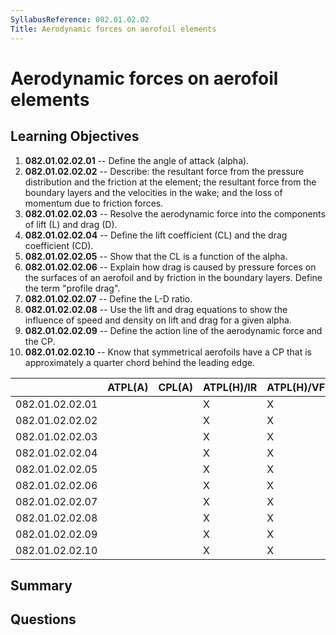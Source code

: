 ```yaml
---
SyllabusReference: 082.01.02.02
Title: Aerodynamic forces on aerofoil elements
---
```


# Aerodynamic forces on aerofoil elements

## Learning Objectives

1. **082.01.02.02.01** -- Define the angle of attack (alpha).
2. **082.01.02.02.02** -- Describe: the resultant force from the pressure
   distribution and the friction at the element; the resultant force from the
   boundary layers and the velocities in the wake; and the loss of momentum due
   to friction forces.
3. **082.01.02.02.03** -- Resolve the aerodynamic force into the components of
   lift (L) and drag (D).
4. **082.01.02.02.04** -- Define the lift coefficient (CL) and the drag
   coefficient (CD).
5. **082.01.02.02.05** -- Show that the CL is a function of the alpha.
6. **082.01.02.02.06** -- Explain how drag is caused by pressure forces on the
   surfaces of an aerofoil and by friction in the boundary layers. Define the
   term "profile drag".
7. **082.01.02.02.07** -- Define the L-D ratio.
8. **082.01.02.02.08** -- Use the lift and drag equations to show the influence of
   speed and density on lift and drag for a given alpha.
9. **082.01.02.02.09** -- Define the action line of the aerodynamic force and the
   CP.
10. **082.01.02.02.10** -- Know that symmetrical aerofoils have a CP that is
    approximately a quarter chord behind the leading edge.

|                 | ATPL(A) | CPL(A) | ATPL(H)/IR | ATPL(H)/VFR | CPL(H) | IR  | CBIR(A) |
| --------------- | ------- | ------ | ---------- | ----------- | ------ | --- | ------- |
| 082.01.02.02.01 |         |        | X          | X           | X      |     |         |
| 082.01.02.02.02 |         |        | X          | X           | X      |     |         |
| 082.01.02.02.03 |         |        | X          | X           | X      |     |         |
| 082.01.02.02.04 |         |        | X          | X           | X      |     |         |
| 082.01.02.02.05 |         |        | X          | X           | X      |     |         |
| 082.01.02.02.06 |         |        | X          | X           | X      |     |         |
| 082.01.02.02.07 |         |        | X          | X           | X      |     |         |
| 082.01.02.02.08 |         |        | X          | X           | X      |     |         |
| 082.01.02.02.09 |         |        | X          | X           | X      |     |         |
| 082.01.02.02.10 |         |        | X          | X           | X      |     |         |

## Summary

## Questions
